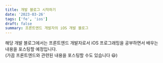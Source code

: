 ```yaml
---
title: 개발 블로그 시작하기
date: '2023-03-26'
tags: ['fe', 'ios']
draft: false
summary: 프론트엔드 개발자의 iOS 개발 블로그
---
```


해당 개발 블로그에서는 프론트엔드 개발자로서 iOS 프로그래밍을 공부하면서 배우는 내용을 포스팅할 예정입니다.<br />
(가끔 프론트엔드와 관련된 내용을 포스팅할 수도 있습니다 😃)
